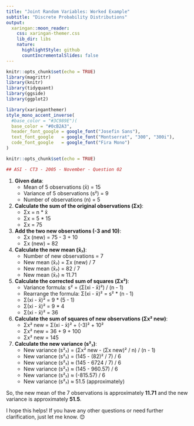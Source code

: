 ```yaml
---
title: "Joint Random Variables: Worked Example"
subtitle: "Discrete Probability Distributions"
output:
  xaringan::moon_reader:
    css: xaringan-themer.css
    lib_dir: libs
    nature:
      highlightStyle: github
      countIncrementalSlides: false
---
```



```r
knitr::opts_chunk$set(echo = TRUE)
library(magrittr)
library(knitr)
library(tidyquant)
library(ggside)
library(ggplot2)


```

```r
library(xaringanthemer)
style_mono_accent_inverse(
  #base_color = "#3C989E")(
  base_color = "#0cB2A3",
  header_font_google = google_font("Josefin Sans"),
  text_font_google   = google_font("Montserrat", "300", "300i"),
  code_font_google   = google_font("Fira Mono")
)
```

```r
knitr::opts_chunk$set(echo = TRUE)
```


```r

## ASI - CT3 - 2005 - November - Question 02

```

1. **Given data**:
   - Mean of 5 observations (x̄) = 15
   - Variance of 5 observations (s²) = 9
   - Number of observations (n) = 5

2. **Calculate the sum of the original observations (Σx)**:
   - Σx = n * x̄
   - Σx = 5 * 15
   - Σx = 75

3. **Add the two new observations (-3 and 10)**:
   - Σx (new) = 75 - 3 + 10
   - Σx (new) = 82

4. **Calculate the new mean (x̄₇)**:
   - Number of new observations = 7
   - New mean (x̄₇) = Σx (new) / 7
   - New mean (x̄₇) = 82 / 7
   - New mean (x̄₇) ≈ 11.71

5. **Calculate the corrected sum of squares (Σx²)**:
   - Variance formula: s² = (Σ(xi - x̄)²) / (n - 1)
   - Rearrange the formula: Σ(xi - x̄)² = s² * (n - 1)
   - Σ(xi - x̄)² = 9 * (5 - 1)
   - Σ(xi - x̄)² = 9 * 4
   - Σ(xi - x̄)² = 36

6. **Calculate the sum of squares of new observations (Σx² new)**:
   - Σx² new = Σ(xi - x̄)² + (-3)² + 10²
   - Σx² new = 36 + 9 + 100
   - Σx² new = 145

7. **Calculate the new variance (s²₇)**:
   - New variance (s²₇) = (Σx² new - (Σx new)² / n) / (n - 1)
   - New variance (s²₇) = (145 - (82)² / 7) / 6
   - New variance (s²₇) ≈ (145 - 6724 / 7) / 6
   - New variance (s²₇) ≈ (145 - 960.57) / 6
   - New variance (s²₇) ≈ (-815.57) / 6
   - New variance (s²₇) ≈ 51.5 (approximately)

So, the new mean of the 7 observations is approximately **11.71** and the new variance is approximately **51.5**.

I hope this helps! If you have any other questions or need further clarification, just let me know. 😊